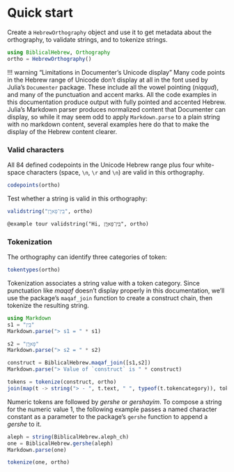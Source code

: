 # Quick start


Create a `HebrewOrthography` object and use it to get metadata about the orthography, to validate strings, and to tokenize strings.

```julia
using BiblicalHebrew, Orthography
ortho = HebrewOrthography()
```

!!! warning "Limitations in Documenter's Unicode display"
    Many code points in the Hebrew range of Unicode don't display at all in the font used by Julia's `Documenter` package.  These include all the vowel pointing (*niqqud*), and many of the punctuation and accent marks.  All the code examples in this documentation produce output with fully pointed and accented Hebrew.  Julia's Markdown parser produces normalized content that Documenter can display, so while it may seem odd to apply `Markdown.parse` to a plain string with no markdown content, several examples here do that to make the display of the Hebrew content clearer.



### Valid characters

All 84 defined codepoints in the Unicode Hebrew range plus four white-space characters (space, `\n`, `\r` and `\n`) are valid in this orthography.

```julia
codepoints(ortho)
```

Test whether a string is valid in this orthography:

```julia
validstring("בֵּֽין־פָּארָ֧ן", ortho)
```

```@example tour
validstring("Hi, בֵּֽין־פָּארָ֧ן", ortho)
```

### Tokenization


The orthography can identify three categories of token:

```julia
tokentypes(ortho)
```

Tokenization associates a string value with a token category. Since punctuation like *maqaf* doesn't display properly in this documentation, we'll use the package's `maqaf_join` function to create a construct chain, then tokenize the resulting string.

```julia
using Markdown
s1 = "בֵּֽין"
Markdown.parse("> s1 = " * s1)
```


```julia
s2 = "פָּארָ֧ן"
Markdown.parse("> s2 = " * s2)
```

```julia
construct = BiblicalHebrew.maqaf_join([s1,s2])
Markdown.parse("> Value of `construct` is " * construct)
```

```julia
tokens = tokenize(construct, ortho)
join(map(t -> string("> - ", t.text, " ", typeof(t.tokencategory)), tokens),"\n") |> Markdown.parse
```


Numeric tokens are followed by *gershe* or *gershayim*. To compose a string for the numeric value 1, the following example passes a named character constant as a parameter to the package's `gershe` function to append a *gershe* to it.

```julia
aleph = string(BiblicalHebrew.aleph_ch)
one = BiblicalHebrew.gershe(aleph)
Markdown.parse(one)
```

```julia
tokenize(one, ortho)
```

